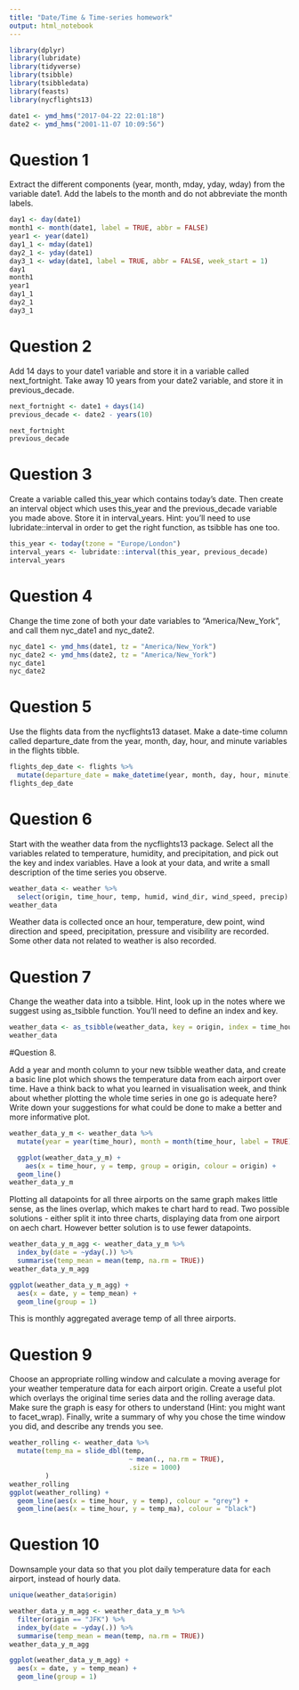 ```yaml
---
title: "Date/Time & Time-series homework"
output: html_notebook
---
```


```r
library(dplyr)
library(lubridate)
library(tidyverse)
library(tsibble)
library(tsibbledata)
library(feasts)
library(nycflights13)
```
```r
date1 <- ymd_hms("2017-04-22 22:01:18")
date2 <- ymd_hms("2001-11-07 10:09:56")
```

# Question 1

Extract the different components (year, month, mday, yday, wday) from the variable date1. Add the labels to the month and do not abbreviate the month labels.

```r
day1 <- day(date1)
month1 <- month(date1, label = TRUE, abbr = FALSE)
year1 <- year(date1)
day1_1 <- mday(date1)
day2_1 <- yday(date1)
day3_1 <- wday(date1, label = TRUE, abbr = FALSE, week_start = 1)
day1
month1
year1
day1_1
day2_1
day3_1
```

# Question 2

Add 14 days to your date1 variable and store it in a variable called next_fortnight. Take away 10 years from your date2 variable, and store it in previous_decade.

```r
next_fortnight <- date1 + days(14)
previous_decade <- date2 - years(10)

next_fortnight
previous_decade
```

# Question 3

Create a variable called this_year which contains today’s date. Then create an interval object which uses this_year and the previous_decade variable you made above. Store it in interval_years. Hint: you’ll need to use lubridate::interval in order to get the right function, as tsibble has one too.

```r
this_year <- today(tzone = "Europe/London")
interval_years <- lubridate::interval(this_year, previous_decade)
interval_years
```

# Question 4

Change the time zone of both your date variables to “America/New_York”, and call them nyc_date1 and nyc_date2.
```r
nyc_date1 <- ymd_hms(date1, tz = "America/New_York")
nyc_date2 <- ymd_hms(date2, tz = "America/New_York")
nyc_date1
nyc_date2
```

# Question 5

Use the flights data from the nycflights13 dataset. Make a date-time column called departure_date from the year, month, day, hour, and minute variables in the flights tibble.

```r
flights_dep_date <- flights %>%
  mutate(departure_date = make_datetime(year, month, day, hour, minute))
flights_dep_date
```

# Question 6

Start with the weather data from the nycflights13 package. Select all the variables related to temperature, humidity, and precipitation, and pick out the key and index variables. Have a look at your data, and write a small description of the time series you observe.

```r
weather_data <- weather %>%
  select(origin, time_hour, temp, humid, wind_dir, wind_speed, precip)
weather_data
```
Weather data is collected once an hour, temperature, dew point, wind direction and speed, precipitation, pressure and visibility are recorded. Some other data not related to weather is also recorded.

# Question 7

Change the weather data into a tsibble. Hint, look up in the notes where we suggest using as_tsibble function. You’ll need to define an index and key.

```r
weather_data <- as_tsibble(weather_data, key = origin, index = time_hour)
weather_data
```

#Question 8.

Add a year and month column to your new tsibble weather data, and create a basic line plot which shows the temperature data from each airport over time. Have a think back to what you learned in visualisation week, and think about whether plotting the whole time series in one go is adequate here? Write down your suggestions for what could be done to make a better and more informative plot.

```r
weather_data_y_m <- weather_data %>%
  mutate(year = year(time_hour), month = month(time_hour, label = TRUE))

  ggplot(weather_data_y_m) +
    aes(x = time_hour, y = temp, group = origin, colour = origin) + 
  geom_line()
weather_data_y_m

```
Plotting all datapoints for all three airports on the same graph makes little sense, as the lines overlap, which makes te chart hard to read. Two possible solutions - either split it into three charts, displaying data from one airport on aech chart. However better solution is to use fewer datapoints. 
```r
weather_data_y_m_agg <- weather_data_y_m %>%
  index_by(date = ~yday(.)) %>%
  summarise(temp_mean = mean(temp, na.rm = TRUE))
weather_data_y_m_agg

ggplot(weather_data_y_m_agg) +
  aes(x = date, y = temp_mean) + 
  geom_line(group = 1)
```
This is monthly aggregated average temp of all three airports.

# Question 9

Choose an appropriate rolling window and calculate a moving average for your weather temperature data for each airport origin. Create a useful plot which overlays the original time series data and the rolling average data. Make sure the graph is easy for others to understand (Hint: you might want to facet_wrap). Finally, write a summary of why you chose the time window you did, and describe any trends you see.

```r
weather_rolling <- weather_data %>%
  mutate(temp_ma = slide_dbl(temp, 
                              ~ mean(., na.rm = TRUE),
                              .size = 1000)
         )
weather_rolling
ggplot(weather_rolling) +
  geom_line(aes(x = time_hour, y = temp), colour = "grey") + 
  geom_line(aes(x = time_hour, y = temp_ma), colour = "black")
```

# Question 10

Downsample your data so that you plot daily temperature data for each airport, instead of hourly data.

```r
unique(weather_data$origin)

weather_data_y_m_agg <- weather_data_y_m %>%
  filter(origin == "JFK") %>%
  index_by(date = ~yday(.)) %>%
  summarise(temp_mean = mean(temp, na.rm = TRUE))
weather_data_y_m_agg

ggplot(weather_data_y_m_agg) +
  aes(x = date, y = temp_mean) + 
  geom_line(group = 1)
```












